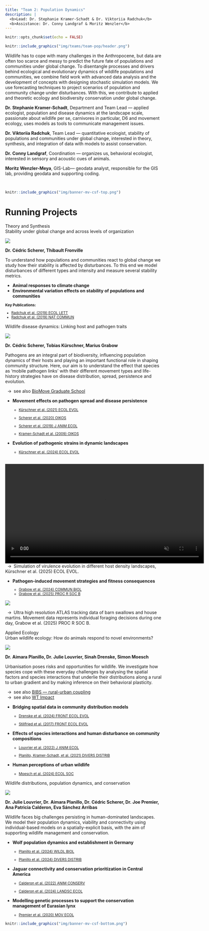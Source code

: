 ```yaml
---
title: "Team 2: Population Dynamics"
description: |
  <b>Lead: Dr. Stephanie Kramer-Schadt & Dr. Viktoriia Radchuk</b>  
  <b>Assistance: Dr. Conny Landgraf & Moritz Wenzler</b>
---
```


```r
knitr::opts_chunk$set(echo = FALSE)
```

```r
knitr::include_graphics("img/teams/team-pop/header.png")
```

<div class='highlightbox'>
  <span class='highlight'>
  Wildlife has to cope with many challenges in the Anthropocene, but data are often too scarce and messy to predict the future fate of populations and communities under global change. To disentangle processes and drivers behind ecological and evolutionary dynamics of wildlife populations and communities, we combine field work with advanced data analysis and the development of concepts with designing stochastic simulation models. We use forecasting techniques to project scenarios of population and community change under disturbances. With this, we contribute to applied and theoretic ecology and biodiversity conservation under global change.
  </span>
</div>

**Dr. Stephanie Kramer-Schadt**, Department and Team Lead — applied ecologist, population and disease dynamics at the landscape scale, passionate about wildlife per se, carnivores in particular, D6 and movement ecology, uses models as tools to communicate management issues.</br>

**Dr. Viktoriia Radchuk**, Team Lead — quantitative ecologist, stability of populations and communities under global change, interested in theory, synthesis, and integration of data with models to assist conservation.</br>

**Dr. Conny Landgraf**, Coordination — organizes us, behavioral ecologist, interested in sensory and acoustic cues of animals.</br>

**Moritz Wenzler-Meya**, GIS-Lab—  geodata analyst, responsible for the GIS lab, providing geodata and supporting coding.</br>
  
<br>

```r
knitr::include_graphics("img/banner-mv-csf-top.png")
```

# Running Projects


<div class='headerbox'><hbox>Theory and Synthesis</hbox></div>


<div class='headerbox-secondary'><hbox-secondary>Stability under global change and across levels of organization</headerbox-secondary></div>

![](img/teams/team-pop/stability.png)

**Dr. Cédric Scherer, Thibault Fronville**

To understand how populations and communities react to global change we study how their stability is affected by disturbances. To this end we model disturbances of different types and intensity and measure several stability metrics.

* **Animal responses to climate change**
* **Environmental variation effects on stability of populations and communities**

<small>
  <b>Key Publications:</b>
  <ul>
    <li>[Radchuk et al. (2019) ECOL LETT](https://doi.org/10.1111/ele.13226)</li>
   <li>[Radchuk et al. (2019) NAT COMMUN](https://doi.org/10.1038/s41467-019-10924-4'>10.1038/s41467-019-10924-4)</li>  
   </ul>
</small>


<div class='headerbox-secondary'><hbox-secondary>Wildlife disease dynamics: Linking host and pathogen traits</headerbox-secondary></div>

![](img/teams/team-pop/disease.png)

**Dr. Cédric Scherer, Tobias Kürschner, Marius Grabow**

Pathogens are an integral part of biodiversity, influencing population dynamics of their hosts and playing an important functional role in shaping community structure. Here, our aim is to understand the effect that species as ‘mobile pathogen links’ with their different movement types and life-history strategies have on disease distribution, spread, persistence and evolution. 

&ensp;&rarr;&ensp;see also [BioMove Graduate School](https://www.bio-move.org/)

* **Movement effects on pathogen spread and disease persistence**
<small>
  <ul>
    <li>[Kürschner et al. (2021) ECOL EVOL](https://doi.org/10.1002/ece3.7478)</li>
  <li>[Scherer et al. (2020) OIKOS](https://doi.org/10.1111/oik.07002'>10.1111/oik.07002)</li>
  <li>[Scherer et al. (2019) J ANIM ECOL](https://doi.org/10.1111/1365-2656.13070)</li>
    <li>[Kramer-Schadt et al. (2009) OIKOS](https://doi.org/10.1111/j.1600-0706.2008.16582.x)</li>
   </ul>
</small>

* **Evolution of pathogenic strains in dynamic landscapes**
<small>
  <ul>
    <li>[Kürschner et al. (2024) ECOL EVOL](https://doi.org/10.1002/ece3.11065)</li>
   </ul>
</small>

<br>
<video autoplay loop muted playsinline width="640" controls>
  <source src="img/Steph_CSF_Viro_4.mp4" type="video/mp4" size="1080">
  Your browser does not support the video tag.
</video>
<br>
&ensp;&rarr;&ensp;Simulation of virulence evolution in different host density landscapes, Kürschner et al. (2025) ECOL EVOL.
<br>

* **Pathogen-induced movement strategies and fitness consequences**
<small>
  <ul>
    <li>[Grabow et al. (2024) COMMUN BIOL](https://doi.org/10.1038/s42003-024-07114-4)</li>
    <li>[Grabow et al. (2025) PROC R SOC B](http://doi.org/10.1098/rspb.2025.0238)</li>
   </ul>
</small>

![](img/teams/team-pop/DOG.gif)

&ensp;&rarr;&ensp;Ultra high resolution ATLAS tracking data of barn swallows and house martins. Movement data represents individual foraging decisions during one day, Grabow et al. (2025) PROC R SOC B.


<div class='headerbox'><hbox>Applied Ecology</hbox></div>
 
<div class='headerbox-secondary'><hbox-secondary>Urban wildlife ecology: How do animals respond to novel environments?</hbox-secondary></div>

![](img/teams/team-pop/urban.png)

**Dr. Aimara Planillo, Dr. Julie Louvrier, Sinah Drenske, Simon Moesch**

Urbanisation poses risks and opportunities for wildlife. We investigate how species cope with these everyday challenges by analysing the spatial factors and species interactions that underlie their distributions along a rural to urban gradient and by making inference on their behavioral plasticity. 

&ensp;&rarr;&ensp;see also [BIBS — rural-urban coupling](https://www.bbib.org/rural-urban-coupling.html)  
&ensp;&rarr;&ensp;see also [WT Impact](https://www.wtimpact.de/)

* **Bridging spatial data in community distribution models**
<small>
  <ul>
    <li>[Drenske et al. (2024) FRONT ECOL EVOL](https://doi.org/10.3389/fevo.2024.1455142'>10.3389/fevo.2024.1455142)</li>
    <li>[Stillfried et al. (2017) FRONT ECOL EVOL](https://doi.org/10.3389/fevo.2017.00157'>10.3389/fevo.2017.00157)</li>
   </ul>
</small>

* **Effects of species interactions and human disturbance on community compositions**
<small>
  <ul>
    <li>[Louvrier et al. (2022) J ANIM ECOL](https://doi.org/10.1111/1365-2656.13635)</li>
    <li>[Planillo, Kramer-Schadt, et al. (2021)  DIVERS DISTRIB](https://doi.org/10.1111/ddi.13169)</li>
   </ul>
</small>

* **Human perceptions of urban wildlife**
<small>
  <ul>
    <li>[Moesch et al. (2024) ECOL SOC](https://doi.org/10.5751/ES-15211-290306)</li>
   </ul>
</small>

<div class='headerbox-secondary'><hbox-secondary>Wildlife distributions, population dynamics, and conservation</hbox-secondary></div>

![](img/teams/team-pop/wildlife.png)

**Dr. Julie Louvrier, Dr. Aimara Planillo, Dr. Cédric Scherer, Dr. Joe Premier, Ana Patricia Calderon, Eva Sánchez Arribas**

Wildlife faces big challenges persisting in human-dominated landscapes. We model their population dynamics, viability and connectivity using individual-based models on a spatially-explicit basis, with the aim of supporting wildlife management and conservation.

* **Wolf population dynamics and establishment in Germany**
<small>
  <ul>
    <li>[Planillo et al. (2024) WILDL BIOL](https://doi.org/10.1002/wlb3.01246)</li>
    <li>[Planillo et al. (2024) DIVERS DISTRIB](https://doi.org/10.1111/ddi.13789)</li>
   </ul>
</small>

* **Jaguar connectivity and conservation prioritization in Central America**
<small>
  <ul>
    <li>[Calderon et al. (2022) ANIM CONSERV](https://doi.org/10.1111/acv.12772)</li>
    <li>[Calderon et al. (2024) LANDSC ECOL](https://doi.org/10.1007/s10980-024-01795-2)</li>
   </ul>
</small>
* **Modelling genetic processes to support the conservation management of Eurasian lynx**
<small>
  <ul>
    <li>[Premier et al. (2020) MOV ECOL](https://doi.org/10.1186/s40462-020-00204-y)</li>
   </ul>
</small>


```r
knitr::include_graphics("img/banner-mv-csf-bottom.png")
```
